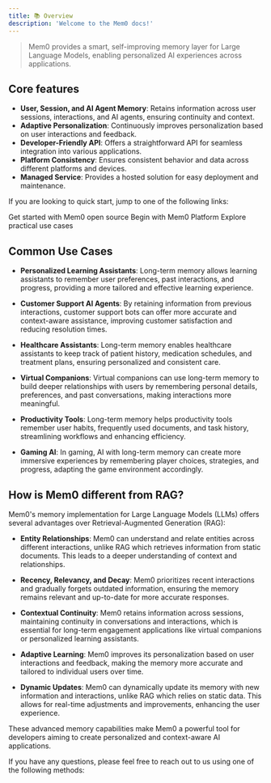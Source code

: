 ```yaml
---
title: 📚 Overview
description: 'Welcome to the Mem0 docs!'
---
```


> Mem0 provides a smart, self-improving memory layer for Large Language Models, enabling personalized AI experiences across applications.

## Core features

- **User, Session, and AI Agent Memory**: Retains information across user sessions, interactions, and AI agents, ensuring continuity and context.
- **Adaptive Personalization**: Continuously improves personalization based on user interactions and feedback.
- **Developer-Friendly API**: Offers a straightforward API for seamless integration into various applications.
- **Platform Consistency**: Ensures consistent behavior and data across different platforms and devices.
- **Managed Service**: Provides a hosted solution for easy deployment and maintenance.

If you are looking to quick start, jump to one of the following links:

<CardGroup cols={2}>
  <Card title="Open Source Quickstart" icon="square-1" href="/quickstart/">
    Get started with Mem0 open source
  </Card>
  <Card title="Mem0 Platform Quickstart" icon="square-2" href="/platform/quickstart/">
    Begin with Mem0 Platform
  </Card>
  <Card title="Examples" icon="square-3" href="/examples/overview/">
    Explore practical use cases
  </Card>
</CardGroup>

## Common Use Cases

- **Personalized Learning Assistants**: Long-term memory allows learning assistants to remember user preferences, past interactions, and progress, providing a more tailored and effective learning experience.

- **Customer Support AI Agents**: By retaining information from previous interactions, customer support bots can offer more accurate and context-aware assistance, improving customer satisfaction and reducing resolution times.

- **Healthcare Assistants**: Long-term memory enables healthcare assistants to keep track of patient history, medication schedules, and treatment plans, ensuring personalized and consistent care.

- **Virtual Companions**: Virtual companions can use long-term memory to build deeper relationships with users by remembering personal details, preferences, and past conversations, making interactions more meaningful.

- **Productivity Tools**: Long-term memory helps productivity tools remember user habits, frequently used documents, and task history, streamlining workflows and enhancing efficiency.

- **Gaming AI**: In gaming, AI with long-term memory can create more immersive experiences by remembering player choices, strategies, and progress, adapting the game environment accordingly.

## How is Mem0 different from RAG?

Mem0's memory implementation for Large Language Models (LLMs) offers several advantages over Retrieval-Augmented Generation (RAG):

- **Entity Relationships**: Mem0 can understand and relate entities across different interactions, unlike RAG which retrieves information from static documents. This leads to a deeper understanding of context and relationships.

- **Recency, Relevancy, and Decay**: Mem0 prioritizes recent interactions and gradually forgets outdated information, ensuring the memory remains relevant and up-to-date for more accurate responses.

- **Contextual Continuity**: Mem0 retains information across sessions, maintaining continuity in conversations and interactions, which is essential for long-term engagement applications like virtual companions or personalized learning assistants.

- **Adaptive Learning**: Mem0 improves its personalization based on user interactions and feedback, making the memory more accurate and tailored to individual users over time.

- **Dynamic Updates**: Mem0 can dynamically update its memory with new information and interactions, unlike RAG which relies on static data. This allows for real-time adjustments and improvements, enhancing the user experience.

These advanced memory capabilities make Mem0 a powerful tool for developers aiming to create personalized and context-aware AI applications.

If you have any questions, please feel free to reach out to us using one of the following methods:

<Snippet file="get-help.mdx" />